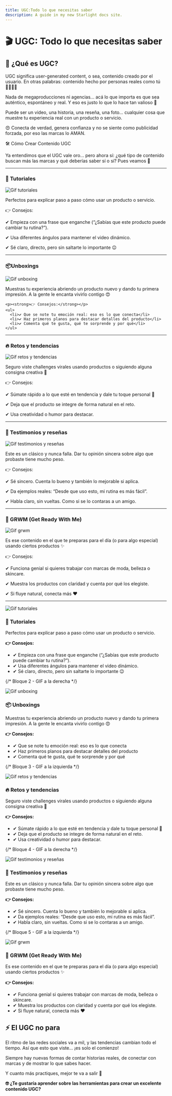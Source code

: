 ```yaml
---
title: UGC:Todo lo que necesitas saber
description: A guide in my new Starlight docs site.
---
```


# 🎬 UGC: Todo lo que necesitas saber

## 🤳 ¿Qué es UGC?

UGC significa user-generated content, o sea, contenido creado por el usuario. En otras palabras: contenido hecho por personas reales como tú 💁‍♀️💁‍♂️

Nada de megaproducciones ni agencias... acá lo que importa es que sea auténtico, espontáneo y real. Y eso es justo lo que lo hace tan valioso 💎 

Puede ser un video, una historia, una reseña, una foto… cualquier cosa que muestre tu experiencia real con un producto o servicio.

😍 Conecta de verdad, genera confianza y no se siente como publicidad forzada, por eso las marcas lo AMAN.

🛠️ Cómo Crear Contenido UGC

Ya entendimos que el UGC vale oro… pero ahora sí: ¿qué tipo de contenido buscan más las marcas y qué deberías saber sí o sí? Pues veamos 👀

---

### 🎥 Tutoriales

![Gif tutoriales](/images/gif-tutoriales.gif)

Perfectos para explicar paso a paso cómo usar un producto o servicio.

👉 Consejos:

✔ Empieza con una frase que enganche (“¿Sabías que este producto puede cambiar tu rutina?”).

✔ Usa diferentes ángulos para mantener el video dinámico.

✔ Sé claro, directo, pero sin saltarte lo importante 😉

---

### 📦Unboxings

<div
  style={{
    display: 'flex',
    flexWrap: 'wrap',
    alignItems: 'flex-start',
    gap: '20px',
  }}
>
  <img
    src="/images/gif-unboxing.gif"
    alt="Gif unboxing"
    style={{
      width: '150px',
      flexShrink: 0,
      borderRadius: '8px',
    }}
  />
  <div style={{ flex: 1, minWidth: '250px' }}>
    <p>
      Muestras tu experiencia abriendo un producto nuevo y dando tu primera impresión.
      A la gente le encanta vivirlo contigo 😍
    </p>

    <p><strong>👉 Consejos:</strong></p>
    <ul>
      <li>✔ Que se note tu emoción real: eso es lo que conecta</li>
      <li>✔ Haz primeros planos para destacar detalles del producto</li>
      <li>✔ Comenta qué te gusta, qué te sorprende y por qué</li>
    </ul>
  </div>
</div>

---

### 🔥 Retos y tendencias

![Gif retos y tendencias](/images/gif-retos-y-tendencias.gif)

Seguro viste challenges virales usando productos o siguiendo alguna consigna creativa 👀

👉 Consejos:

✔ Súmate rápido a lo que esté en tendencia y dale tu toque personal 🙌

✔ Deja que el producto se integre de forma natural en el reto.

✔ Usa creatividad o humor para destacar.

---

### 💬 Testimonios y reseñas

![Gif testimonios y reseñas](/images/gif-testimonios-reseñas.gif)

Este es un clásico y nunca falla. Dar tu opinión sincera sobre algo que probaste tiene mucho peso.

👉 Consejos:

✔ Sé sincero. Cuenta lo bueno y también lo mejorable si aplica.

✔ Da ejemplos reales: “Desde que uso esto, mi rutina es más fácil”.

✔ Habla claro, sin vueltas. Como si se lo contaras a un amigo.

---

### 💄 GRWM (Get Ready With Me)

![Gif grwm](/images/gif-grwm.gif)

Es ese contenido en el que te preparas para el día (o para algo especial) usando ciertos productos ✨

👉 Consejos:

✔ Funciona genial si quieres trabajar con marcas de moda, belleza o skincare.

✔ Muestra los productos con claridad y cuenta por qué los elegiste.

✔ Si fluye natural, conecta más ❤️

---


<div
  style={{
    display: 'flex',
    flexWrap: 'wrap',
    alignItems: 'flex-start',
    gap: '20px',
    flexDirection: 'row',
  }}
>
  <img
    src="/images/gif-tutoriales.gif"
    alt="Gif tutoriales"
    style={{
      width: '150px',
      flexShrink: 0,
      borderRadius: '8px',
    }}
  />
  <div style={{ flex: 1, minWidth: '250px' }}>
    <h3>🎥 Tutoriales</h3>
    <p>Perfectos para explicar paso a paso cómo usar un producto o servicio.</p>
    <p><strong>👉 Consejos:</strong></p>
    <ul>
      <li>✔ Empieza con una frase que enganche (“¿Sabías que este producto puede cambiar tu rutina?”).</li>
      <li>✔ Usa diferentes ángulos para mantener el video dinámico.</li>
      <li>✔ Sé claro, directo, pero sin saltarte lo importante 😉</li>
    </ul>
  </div>
</div>

{/* Bloque 2 - GIF a la derecha */}
<div
  style={{
    display: 'flex',
    flexWrap: 'wrap',
    alignItems: 'flex-start',
    gap: '20px',
    flexDirection: 'row-reverse',
    marginTop: '40px',
  }}
>
  <img
    src="/images/gif-unboxing.gif"
    alt="Gif unboxing"
    style={{
      width: '150px',
      flexShrink: 0,
      borderRadius: '8px',
    }}
  />
  <div style={{ flex: 1, minWidth: '250px' }}>
    <h3>📦 Unboxings</h3>
    <p>
      Muestras tu experiencia abriendo un producto nuevo y dando tu primera impresión.
      A la gente le encanta vivirlo contigo 😍
    </p>
    <p><strong>👉 Consejos:</strong></p>
    <ul>
      <li>✔ Que se note tu emoción real: eso es lo que conecta</li>
      <li>✔ Haz primeros planos para destacar detalles del producto</li>
      <li>✔ Comenta qué te gusta, qué te sorprende y por qué</li>
    </ul>
  </div>
</div>

{/* Bloque 3 - GIF a la izquierda */}
<div
  style={{
    display: 'flex',
    flexWrap: 'wrap',
    alignItems: 'flex-start',
    gap: '20px',
    flexDirection: 'row',
    marginTop: '40px',
  }}
>
  <img
    src="/images/gif-retos-y-tendencias.gif"
    alt="Gif retos y tendencias"
    style={{
      width: '150px',
      flexShrink: 0,
      borderRadius: '8px',
    }}
  />
  <div style={{ flex: 1, minWidth: '250px' }}>
    <h3>🔥 Retos y tendencias</h3>
    <p>
      Seguro viste challenges virales usando productos o siguiendo alguna consigna creativa 👀
    </p>
    <p><strong>👉 Consejos:</strong></p>
    <ul>
      <li>✔ Súmate rápido a lo que esté en tendencia y dale tu toque personal 🙌</li>
      <li>✔ Deja que el producto se integre de forma natural en el reto.</li>
      <li>✔ Usa creatividad o humor para destacar.</li>
    </ul>
  </div>
</div>

{/* Bloque 4 - GIF a la derecha */}
<div
  style={{
    display: 'flex',
    flexWrap: 'wrap',
    alignItems: 'flex-start',
    gap: '20px',
    flexDirection: 'row-reverse',
    marginTop: '40px',
  }}
>
  <img
    src="/images/gif-testimonios-reseñas.gif"
    alt="Gif testimonios y reseñas"
    style={{
      width: '150px',
      flexShrink: 0,
      borderRadius: '8px',
    }}
  />
  <div style={{ flex: 1, minWidth: '250px' }}>
    <h3>💬 Testimonios y reseñas</h3>
    <p>
      Este es un clásico y nunca falla. Dar tu opinión sincera sobre algo que probaste tiene mucho peso.
    </p>
    <p><strong>👉 Consejos:</strong></p>
    <ul>
      <li>✔ Sé sincero. Cuenta lo bueno y también lo mejorable si aplica.</li>
      <li>✔ Da ejemplos reales: “Desde que uso esto, mi rutina es más fácil”.</li>
      <li>✔ Habla claro, sin vueltas. Como si se lo contaras a un amigo.</li>
    </ul>
  </div>
</div>

{/* Bloque 5 - GIF a la izquierda */}
<div
  style={{
    display: 'flex',
    flexWrap: 'wrap',
    alignItems: 'flex-start',
    gap: '20px',
    flexDirection: 'row',
    marginTop: '40px',
  }}
>
  <img
    src="/images/gif-grwm.gif"
    alt="Gif grwm"
    style={{
      width: '150px',
      flexShrink: 0,
      borderRadius: '8px',
    }}
  />
  <div style={{ flex: 1, minWidth: '250px' }}>
    <h3>💄 GRWM (Get Ready With Me)</h3>
    <p>
      Es ese contenido en el que te preparas para el día (o para algo especial) usando ciertos productos ✨
    </p>
    <p><strong>👉 Consejos:</strong></p>
    <ul>
      <li>✔ Funciona genial si quieres trabajar con marcas de moda, belleza o skincare.</li>
      <li>✔ Muestra los productos con claridad y cuenta por qué los elegiste.</li>
      <li>✔ Si fluye natural, conecta más ❤️</li>
    </ul>
  </div>
</div>

## ⚡ El UGC no para

El ritmo de las redes sociales va a mil, y las tendencias cambian todo el tiempo. Así que esto que viste… ¡es solo el comienzo!

Siempre hay nuevas formas de contar historias reales, de conectar con marcas y de mostrar lo que sabes hacer.

Y cuanto más practiques, mejor te va a salir 💪


**🤓 ¿Te gustaría aprender sobre las herramientas para crear un excelente contenido UGC?**

